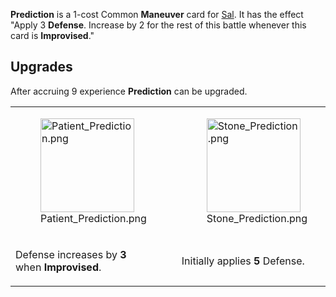 {{Card
|rarity = Common
|decktype = Battle
|cardtype = Maneuver
|character = Sal
|keywords = [[Defense]], [[Improvise]]
|upgradeable = Yes
|expreq = 9
|upgrade1 = Patient Prediction
|upgrade2 = Stone Prediction}}
{{Quote|Well, I wasn't expecting that.}}

'''Prediction''' is a 1-cost Common '''Maneuver''' card for [[Sal]]. It has the effect "Apply 3 '''Defense'''. Increase by 2 for the rest of this battle whenever this card is '''Improvised'''."

==Upgrades==
After accruing 9 experience '''Prediction''' can be upgraded.
{| class="wikitable" style="text-align:center"
|-
|[[File:Patient Prediction.png|150px]]
|[[File:Stone Prediction.png|150px]]
|-
!Defense increases by '''3'''<br>when '''Improvised'''.
!Initially applies '''5''' Defense.
|}